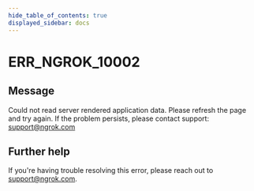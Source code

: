 ```yaml
---
hide_table_of_contents: true
displayed_sidebar: docs
---
```



# ERR_NGROK_10002

## Message

Could not read server rendered application data. Please refresh the page and try again. If the problem persists, please contact support: support@ngrok.com

<ErrorDetails error="err_ngrok_10002" />

## Further help

If you're having trouble resolving this error, please reach out to [support@ngrok.com](mailto:support@ngrok.com?subject=Help%20with%20ERR_NGROK_10002).
